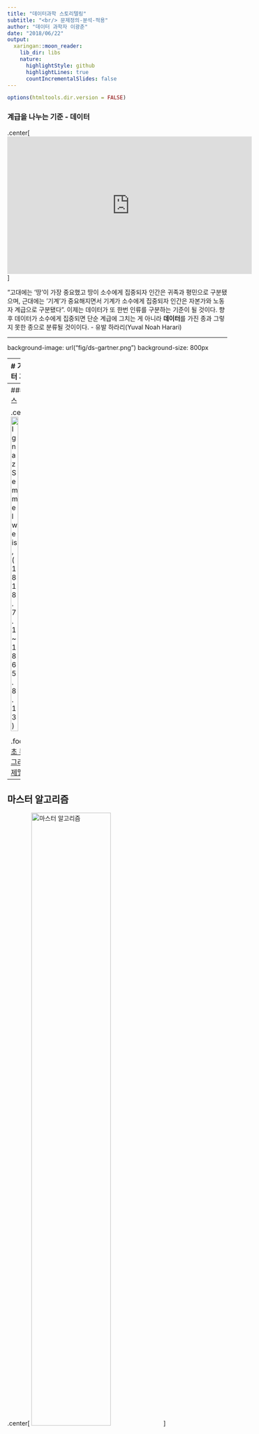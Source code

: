 ```yaml
---
title: "데이터과학 스토리텔링"
subtitle: "<br/> 문제정의-분석-적용"
author: "데이터 과학자 이광춘"
date: "2018/06/22"
output:
  xaringan::moon_reader:
    lib_dir: libs
    nature:
      highlightStyle: github
      highlightLines: true
      countIncrementalSlides: false
---
```


```r
options(htmltools.dir.version = FALSE)
```

### 계급을 나누는 기준 - 데이터

.center[
    <iframe width="560" height="315" src="https://www.youtube.com/embed/7Xs3auqcX7k" frameborder="0" allow="autoplay; encrypted-media" allowfullscreen></iframe>
]

“고대에는 ’땅’이 가장 중요했고 땅이 소수에게 집중되자 인간은 귀족과 평민으로 구분됐으며, 근대에는 ’기계’가 중요해지면서 기계가 소수에게 집중되자 인간은 자본가와 노동자 계급으로 구분됐다”. 이제는 데이터가 또 한번 인류를 구분하는 기준이 될 것이다. 향후 데이터가 소수에게 집중되면 단순 계급에 그치는 게 아니라 **데이터**를 가진 종과 그렇지 못한 종으로 분류될 것이이다. - 유발 하라리(Yuval Noah Harari)

---

background-image: url("fig/ds-gartner.png")
background-size: 800px

---
# 가트너 데이터 과학

- 기술 분석(Descriptive Analytics): 무슨 일이 있었나? (What happened?)

- 진단 분석(Diagnostic Analytics): 왜 일어났나? (Why did it happen?)

- 예측 분석(Predictive Analytics): 무슨 일이 일어날까? (What will happen?)

- 처방 분석(Prescriptive Analytics): 어떻게 그런 일을 일으킬까? (How can we make it happen?)

이를 통해 뒤늦은 깨달음(Hindsight) 복기, 깨달음/통찰력(Insight), 예지력/선견지명(Foresight)을 얻을 수 있다.
가치도 크지만 그에 따른 어려움도 가중된다.

.footnote[
  [xwMOOC - tidyverse 데이터 과학 기본체계](https://statkclee.github.io/data-science/ds-tidyverse.html)
]

---
### 제멜바이스

.center[
 <img src="fig/Semmelweis.jpg" alt="Ignaz Semmelweis, (1818.7.1 ~ 1865.8.13)" width="40%" />
]

.footnote[
  [기초 통계: 손씻기 그리고 통계 - 제멜바이스](https://statkclee.github.io/statistics/stat-hand-washing.html)
]

---
## 마스터 알고리즘

.center[
  <img src="fig/programming_machine_learning_comparison.png" alt="마스터 알고리즘" width="60%" />
]

.footnote[
- [궁극의 주인이 될 알고리즘(Master Algorithm)](https://statkclee.github.io/ai-lab/master-algorithm.html)
]

---
class: inverse, middle, center

# 6 $\Huge{\sigma}$

---
## 6 $\large{\sigma}$

- 통계적 사고(Statistical Thinking) 패러다임
  - 모든 것은 프로세스 (Everything is a process)
  - 모든 프로세스는 내재적 변동성이 존재. (All processes have inherent variability)
  - 데이터를 사용해서 변동성을 이해하고, 프로세스를 개선하는 의사결정을 내림. (Data are used to understand variation and to drive decisions to improve the processes.)

- 수학적 관점
$$g(y_{\text{고객 만족, 수익성}})=f(x_{1}^*, x_{2}, x_{3}^*, \cdots, x_{k})$$
  - $x_{\cdot}$ : 표준, 공학 프로세스, 제품혁신, 시장요인 등
  - $x_{\cdot}^*$ : 핵심요인(Vital Few)

---
## 방법으로 6 $\large{\sigma}$ 이해

.center[
  <img src="fig/six-sigma-method.png" alt="6시그마 방법" width="100%" />
]

---
## DMAIC

.center[
  <img src="fig/dmaic.png" alt="DMAIC" width="70%" />
]

---
## 통계모형

$$\Huge{Y = X\beta + \epsilon}$$

- **Define**: $Y$, $X$ 정의

- **Measure**: 데이터 수집을 통한 측정

- **Analyse**: 분석을 통한 방정식 최적 $\beta$ 찾기

- **Improve**: 최적 설계를 통한 $X$ 찾기

- **Monitor**: 최적수준 $Y$ 유지관리

---
## DMAIC &rarr; 통계도구상자

.center[
  <img src="fig/dmaic-stat-toolbox.png" alt="DMAIC와 통계도구상자" width="100%" />
]

---
## 미니탭과 수정구슬

.pull-left[
### 미니탭(Minitab)
  <img src="fig/simulation-crystalball.png" alt="Crystal ball" width="100%" />
]

.pull-right[
### 수정구슬(Crystal Ball)
  <img src="fig/experiemnt-minitab.png" alt="Minitab" width="100%" />
]


---
class: inverse, middle, center

# 데이터 과학


---
## 보고서 vs. 알고리즘

.center[
  <img src="fig/stat-modeling-workflow.png" alt="데이터 과학과 통계모형" width="120%" />
]

.footnote[
  [기초 통계 -통계 모형(Statistical models)](https://statkclee.github.io/statistics/stat-modeling.html)
]

---
## 데이터 크기

.center[
  <img src="fig/spark-ds-hardware-data.png" alt="" width="100%" />
]

.footnote[
  [데이터 과학: 빅데이터 - tidyverse 스파크](https://statkclee.github.io/data-science/ds-tidyverse-spark.html)
]

---
## 베이지안 A/B 검정

.center[
  <img src="fig/ab-testing-campaigns.png" alt="베이지안 A/B 검정" width="100%" />
]

.footnote[
  [기초 통계 - 베이지안 A/B 검정](https://statkclee.github.io/statistics/bayesian-ab-testing-in-practice.html)
]

---
### 데이터 과학 투여비용

.center[
  <img src="fig/ds-data-science-workflow-coding.png" alt="" width="70%" />
]


.footnote[
  [PLOTCON 2016: Jenny Bryan, Behind every great plot there is a great deal of wrangling](https://www.youtube.com/watch?v=4MfUCX_KpdE)
]

---

background-image: url("fig/r-history.png")
background-size: 1024px

.footnote[
  [데이터 과학과 R 언어](https://statkclee.github.io/data-science/ds-r-lang.html)
]

---
## 빅데이터

.center[
  <img src="fig/multicore-cluster.png" alt="컴퓨팅 패러다임" width="100%" />
]

.footnote[
  [고성능 컴퓨팅(HPC) - 고성능 컴퓨팅 기초](https://statkclee.github.io/hpc/hpc-basic.html)
]

---
## 보고서

.center[
  <img src="img/data-conference-three-languages.png" alt="글쓰기 패러다임" width="100%" />
]

.footnote[
- [데이터과학을 위한 저작도구](https://statkclee.github.io/ds-authoring/slides/2016/ds_authoring_toolchain.html#/)
    - [데이터 과학을 위한 저작도구 - 심각한 현재 상황](http://statkclee.github.io/modern-scientific-authoring/01-mess-kr.html)
    - [데이터 과학을 위한 저작도구 - R 유니코드, 인코딩](https://statkclee.github.io/ds-authoring/regex-encoding.html)
]

---
## 보고서 자동생성

.center[
  <img src="fig/report-single-automation.png" alt="보고서 생성 자동화" width="60%" />
]

.footnote[
- [데이터 과학을 위한 저작도구 -보고서 자동화](https://statkclee.github.io/ds-authoring/ds-report-automation.html)
- [xwMOOC 데이터 제품 -전자우편 보고서 발송 자동화](https://statkclee.github.io/data-product/cron-automation.html)
]

---
class: inverse, middle, center

# 그리고...

---
## 엑셀에서 탈출하자

.pull-left[
  <img src="fig/ds-xls-data-format-logic.png" alt="엑셀" width="100%" />
]
.pull-right[
  <img src="fig/train-to-data.jpg" alt="분석행" width="100%" />
]

.footnote[
- [데이터 과학 -탈옥(jailbreakr) – 엑셀에서 탈출… 자유](https://statkclee.github.io/data-science/ds-xls.html)
- [데이터 과학 - 위기의 스프레드쉬트](https://statkclee.github.io/data-science/ds-why-not-excel.html)
]

---
## 사전선거율 - 엑셀 파이터의 종말

<img src="fig/excel-fighter.png" alt="엑셀파이터" width="100%" />

.footnote[
  [사전선거율 - 엑셀 파이터의 종말, 6·13 지방선거 사전투표](http://statkclee.github.io/politics/excel-the-end.html)
]


---
## 디지털 경제와 열린 적들

.center[
  <img src="fig/stat-mmorpg.png" alt="작업장" width="80%" />
]

.footnote[
- [기초 통계 - 작업장 탐지](https://statkclee.github.io/statistics/stat-gold-farming-detection.html)
- [기초 통계 -디지털 경제와 작업장(Gold Farming)](https://statkclee.github.io/statistics/stat-gold-farming.html)
]


---
## [얼굴 분석 - Face Analysis](https://itunes.apple.com/kr/app/%EC%96%BC%EA%B5%B4-%EB%B6%84%EC%84%9D-face-analysis/id1290130969?mt=8)


.pull-left[
  <img src="fig/face-analysis-app.png" alt="얼굴분석" width="65%" />
]

.pull-right[
  - **클라우드 APIs**
    - [나이(Age): MS Face API](http://statkclee.github.io/deep-learning/ms-oxford-age.html)
        - [정보과학교육연합회-R을 이용한 인공지능 튜토리얼](http://statkclee.github.io/deep-learning/ms-oxford-kcode-tutorial.html)
        
    - [감정분석: MS Emotion API](http://statkclee.github.io/deep-learning/ms-oxford-video.html)
    
    - [국회의원 사진 - Computer Vision API](http://statkclee.github.io/deep-learning/ms-azure-computer-vision.html)
]

.footnote[
  [Azure Computer Vision API: Generate image captions with the Computer Vision API](http://blog.revolutionanalytics.com/2018/03/computer-vision-api.html)
]


---
## 데이터 과학자와 함께하는 지방선거

<img src="fig/ml-local-election.png" alt="얼굴분석" width="100%" />

.footnote[
  [xwMOOC 기계학습 - 지방선거 광역단체장 지지율 예측모형](http://statkclee.github.io/ml/ml-local-election.html)
]


